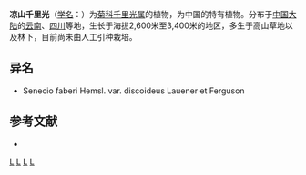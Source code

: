 {{Speciesbox
| name = 凉山千里光
| status = 
| status_system = 
| image =
| genus = Senecio
| species = liangshanensis
| authority = C. Jeffrey et [[陈艺林|Y. L. Chen]]
}}

'''凉山千里光'''（[[学名|学名]]：{{lang|la|''Senecio liangshanensis''}}）为[[菊科|菊科]][[千里光属|千里光属]]的植物，为中国的特有植物。分布于[[中国大陆|中国大陆]]的[[云南|云南]]、[[四川|四川]]等地，生长于海拔2,600米至3,400米的地区，多生于高山草地以及林下，目前尚未由人工引种栽培。

== 异名 ==
* Senecio faberi Hemsl. var. discoideus Lauener et Ferguson

== 参考文献 ==
<div class="references-small">
* {{cite web| url =http://www.bioinfo.cn/db05/KmzwSpecies.php?action=view&id=5245| title =凉山千里光| work =《中国高等植物数据库全库》| publisher =中国科学院微生物研究所| author =昆明植物研究所| accessdate =2009-02-25| deadurl =yes| archiveurl =https://web.archive.org/web/20160305083755/http://www.bioinfo.cn/db05/KmzwSpecies.php?action=view&id=5245| archivedate =2016-03-05}}
</div>
{{Taxonbar|from=Q10895808}}

[[Category:千里光属|L]]
[[Category:中國特有植物|L]]
[[Category:云南植物|L]]
[[Category:四川植物|L]]